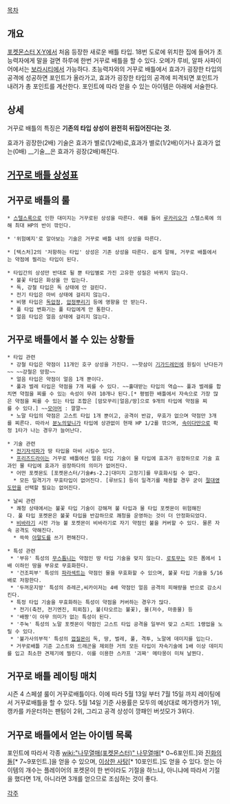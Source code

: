 [[목차]]
== 개요 ==
[[포켓몬스터 X·Y]]에서 처음 등장한 새로운 배틀 타입. 18번 도로에 위치한 집에 들어가 초능력자에게 말을 걸면 하루에 한번 거꾸로 배틀을 할 수 있다. 오메가 루비, 알파 사파이어에서는 [[보라시티]]에서 가능하다. 초능력자와의 거꾸로 배틀에서 효과가 굉장한 타입의 공격에 성공하면 포인트가 올라가고, 효과가 굉장한 타입의 공격에 피격되면 포인트가 내려가 총 포인트를 계산한다. 포인트에 따라 얻을 수 있는 아이템은 아래에 서술한다.

== 상세 ==
거꾸로 배틀의 특징은 '''기존의 타입 상성이 완전히 뒤집어진다는 것.'''

효과가 굉장한(2배) 기술은 효과가 별로(1/2배)로,효과가 별로(1/2배)이거나 효과가 없는(0배) __기술__은 효과가 굉장(2배)해진다.

== [[포켓몬스터/타입|거꾸로 배틀 상성표]] ==

== 거꾸로 배틀의 룰 ==
 * [[스텔스록]]으로 인한 대미지는 거꾸로된 상성을 따른다. 예를 들어 [[루카리오]]가 스텔스록에 의해 최대 HP의 반이 깎인다.

 * '위험예지'로 알아보는 기술은 거꾸로 배틀 내의 상성을 따른다.

 * [텍스처]2의 '저항하는 타입' 상성은 기존 상성을 따른다. 쉽게 말해, 거꾸로 배틀에서는 약점에 찔리는 타입이 된다.

 * 타입간의 상성만 반대로 될 뿐 타입별로 가진 고유한 성질은 바뀌지 않는다.
  * 불꽃 타입은 화상을 안 입는다.
  * 독, 강철 타입은 독 상태에 안 걸린다.
  * 전기 타입은 마비 상태에 걸리지 않는다.
  * 비행 타입은 [[독압정]], [[압정뿌리기]] 등에 영향을 안 받는다.
  * 풀 타입 변화기는 풀 타입에게 안 통한다.
  * 얼음 타입은 얼음 상태에 걸리지 않는다.

== 거꾸로 배틀에서 볼 수 있는 상황들 ==
 * 타입 관련
  * 강철 타입은 약점이 11개인 호구 상성을 가진다. ~~핫삼이 [[기가드레인]]에 원킬이 난다든가~~ ~~강철은 망함~~
  * 얼음 타입은 약점이 얼음 1개 뿐이다.
  * 풀과 벌레 타입은 약점을 7개 찌를 수 있다. ~~홀대받는 타입의 역습~~ 풀과 벌레를 합치면 약점을 찌를 수 있는 속성이 무려 10개나 된다.[* 평범한 배틀에서 자속으로 가장 많은 약점을 찌를 수 있는 타입 조합은 [맘모꾸리|얼음/땅]으로 9개의 타입에 약점을 찌를 수 있다.] ~~[[모아머]] : 깔깔~~
  * 노말 타입의 약점은 고스트 타입 1개 뿐이고, 공격이 반감, 무효가 없으며 약점만 3개를 찌른다. 따라서 [[분노의앞니]]가 타입에 상관없이 현재 HP 1/2를 깎으며, [[속이다]]만으로 확정 1타가 나는 경우가 늘어난다.

 * 기술 관련
  * [[전기자석파]]가 땅 타입을 마비 시킬수 있다.
  * [[프리즈드라이]]는 거꾸로 배틀에선 얼음 타입 기술이 물 타입에 효과가 굉장하므로 기술 효과인 물 타입에 효과가 굉장하다의 의미가 없어진다.
  * 어떤 포켓몬도 [포켓몬스터/기술#s-2.2|대미지 고정기]를 무효화시킬 수 없다.
   * 모든 일격기가 무효타입이 없어진다. [루브도] 등이 일격기를 채용할 경우 굳이 [[절대영도]]만을 선택할 필요는 없어진다.

 * 날씨 관련
  * 쾌청 상태에서는 불꽃 타입 기술이 강해져 불 타입과 물 타입 포켓몬이 위험해진다. 풀 타입 포켓몬은 불꽃 타입을 반감하므로 쾌청을 운영하는 것이 더 안정화되었다.
  * [[비바라기]] 시전 가능 불 포켓몬이 비바라기로 자기 약점인 불을 커버할 수 있다. 물론 자속 공격도 약해진다.
   * 쓱쓱 [[아말도]]를 쓰기 편해진다.

 * 특성 관련
  * '부유' 특성의 [[무스틈니]]는 약점인 땅 타입 기술을 맞지 않는다. [[로토무]]는 모든 폼에서 1배 이하인 땅을 부유로 무효화한다. 
  * '건조피부' 특성의 [[파라섹트]]는 약점인 물을 무효화할 수 있으며, 불꽃 타입 기술을 5/16배로 저항한다.
  * '두꺼운지방' 특성의 쥬레곤,씨카이저는 4배 약점인 얼음 공격의 피해량을 반으로 감소시킨다.
  * 특정 타입 기술을 무효화하는 특성이 약점을 커버하는 경우가 많다.
   * 전기(축전, 전기엔진, 피뢰침), 불(타오르는 불꽃), 물(저수, 마중물) 등
  * '배짱'이 아무 의미가 없는 특성이 된다. 
  * '주눅' 특성의 노말 포켓몬이 약점인 고스트 타입 공격을 일부러 맞고 스피드 1랭업을 노릴 수 있다.
  * '불가사의부적' 특성의 [[껍질몬]]이 독, 땅, 벌레, 풀, 격투, 노말에 데미지를 입는다.
  * 거꾸로배틀 기준 고스트와 드래곤을 제외한 거의 모든 타입이 자속기술에 1배 이상 데미지를 입고 최소한 견제기에 찔린다. 이를 이용한 스카프 '괴짜' 메타몽이 미쳐 날뛴다.

== 거꾸로 배틀 레이팅 매치 ==
시즌 4 스페셜 룰이 거꾸로배틀이다. 이에 따라 5월 13일 부터 7월 15일 까지 레이팅에서 거꾸로배틀을 할 수 있다. 
5월 14일 기준 사용률은 모두의 예상대로 메가캥카가 1위, 캥카를 카운터하는 팬텀이 2위, 그리고 공격 상성이 깡패인 버섯모가 3위다.

== 거꾸로 배틀에서 얻는 아이템 목록 ==
포인트에 따라서 각종 [[wiki:"나무열매(포켓몬스터)" 나무열매]][* 0~6포인트.]와 [[진화의 돌]][* 7~9포인트.]을 얻을 수 있으며, [[이상한 사탕]][* 10포인트.]도 얻을 수 있다. 얻는 아이템의 개수는 플레이어의 포켓몬이 한 번이라도 기절을 하느냐, 아니냐에 따라서 기절을 했다면 1개, 아니라면 3개를 얻으므로 조심하는 것이 좋다.



[[각주]]
